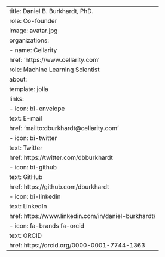 ---
title: Daniel B. Burkhardt, PhD.
role: Co-founder
image: avatar.jpg
organizations:
  - name: Cellarity
    href: 'https://www.cellarity.com'
    role: Machine Learning Scientist
about:
  template: jolla
  links:
    - icon: bi-envelope
      text: E-mail
      href: 'mailto:dburkhardt@cellarity.com'
    - icon: bi-twitter
      text: Twitter
      href: https://twitter.com/dbburkhardt
    - icon: bi-github
      text: GitHub
      href: https://github.com/dburkhardt
    - icon: bi-linkedin
      text: LinkedIn
      href: https://www.linkedin.com/in/daniel-burkhardt/
    - icon: fa-brands fa-orcid
      text: ORCID
      href: https://orcid.org/0000-0001-7744-1363
---